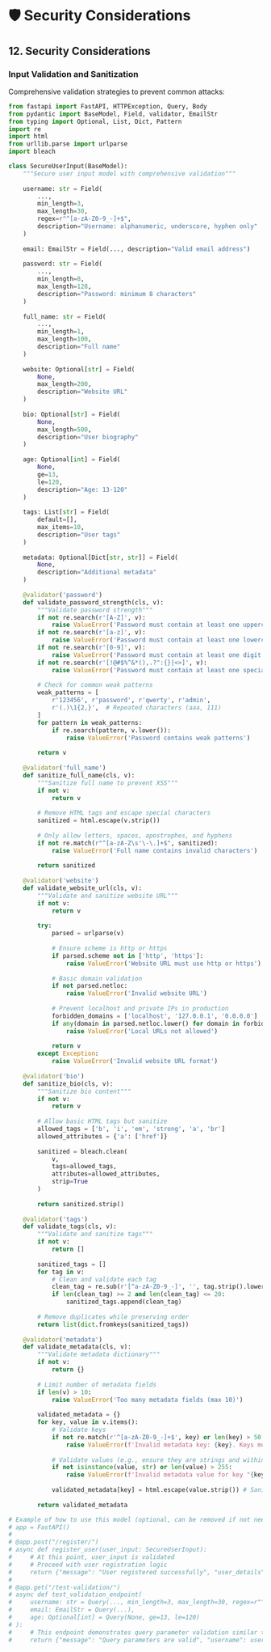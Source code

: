 # 🛡️ Security Considerations

## 12. Security Considerations

### Input Validation and Sanitization

Comprehensive validation strategies to prevent common attacks:

```python
from fastapi import FastAPI, HTTPException, Query, Body
from pydantic import BaseModel, Field, validator, EmailStr
from typing import Optional, List, Dict, Pattern
import re
import html
from urllib.parse import urlparse
import bleach

class SecureUserInput(BaseModel):
    """Secure user input model with comprehensive validation"""
    
    username: str = Field(
        ..., 
        min_length=3, 
        max_length=30,
        regex=r"^[a-zA-Z0-9_-]+$",
        description="Username: alphanumeric, underscore, hyphen only"
    )
    
    email: EmailStr = Field(..., description="Valid email address")
    
    password: str = Field(
        ...,
        min_length=8,
        max_length=128,
        description="Password: minimum 8 characters"
    )
    
    full_name: str = Field(
        ...,
        min_length=1,
        max_length=100,
        description="Full name"
    )
    
    website: Optional[str] = Field(
        None,
        max_length=200,
        description="Website URL"
    )
    
    bio: Optional[str] = Field(
        None,
        max_length=500,
        description="User biography"
    )
    
    age: Optional[int] = Field(
        None,
        ge=13,
        le=120,
        description="Age: 13-120"
    )
    
    tags: List[str] = Field(
        default=[],
        max_items=10,
        description="User tags"
    )
    
    metadata: Optional[Dict[str, str]] = Field(
        None,
        description="Additional metadata"
    )
    
    @validator('password')
    def validate_password_strength(cls, v):
        """Validate password strength"""
        if not re.search(r'[A-Z]', v):
            raise ValueError('Password must contain at least one uppercase letter')
        if not re.search(r'[a-z]', v):
            raise ValueError('Password must contain at least one lowercase letter')
        if not re.search(r'[0-9]', v):
            raise ValueError('Password must contain at least one digit')
        if not re.search(r'[!@#$%^&*(),.?":{}|<>]', v):
            raise ValueError('Password must contain at least one special character')
        
        # Check for common weak patterns
        weak_patterns = [
            r'123456', r'password', r'qwerty', r'admin',
            r'(.)\1{2,}',  # Repeated characters (aaa, 111)
        ]
        for pattern in weak_patterns:
            if re.search(pattern, v.lower()):
                raise ValueError('Password contains weak patterns')
        
        return v
    
    @validator('full_name')
    def sanitize_full_name(cls, v):
        """Sanitize full name to prevent XSS"""
        if not v:
            return v
        
        # Remove HTML tags and escape special characters
        sanitized = html.escape(v.strip())
        
        # Only allow letters, spaces, apostrophes, and hyphens
        if not re.match(r"^[a-zA-Z\s'\-\.]+$", sanitized):
            raise ValueError('Full name contains invalid characters')
        
        return sanitized
    
    @validator('website')
    def validate_website_url(cls, v):
        """Validate and sanitize website URL"""
        if not v:
            return v
        
        try:
            parsed = urlparse(v)
            
            # Ensure scheme is http or https
            if parsed.scheme not in ['http', 'https']:
                raise ValueError('Website URL must use http or https')
            
            # Basic domain validation
            if not parsed.netloc:
                raise ValueError('Invalid website URL')
            
            # Prevent localhost and private IPs in production
            forbidden_domains = ['localhost', '127.0.0.1', '0.0.0.0']
            if any(domain in parsed.netloc.lower() for domain in forbidden_domains):
                raise ValueError('Local URLs not allowed')
            
            return v
        except Exception:
            raise ValueError('Invalid website URL format')
    
    @validator('bio')
    def sanitize_bio(cls, v):
        """Sanitize bio content"""
        if not v:
            return v
        
        # Allow basic HTML tags but sanitize
        allowed_tags = ['b', 'i', 'em', 'strong', 'a', 'br']
        allowed_attributes = {'a': ['href']}
        
        sanitized = bleach.clean(
            v,
            tags=allowed_tags,
            attributes=allowed_attributes,
            strip=True
        )
        
        return sanitized.strip()
    
    @validator('tags')
    def validate_tags(cls, v):
        """Validate and sanitize tags"""
        if not v:
            return []
        
        sanitized_tags = []
        for tag in v:
            # Clean and validate each tag
            clean_tag = re.sub(r'[^a-zA-Z0-9_-]', '', tag.strip().lower())
            if len(clean_tag) >= 2 and len(clean_tag) <= 20:
                sanitized_tags.append(clean_tag)
        
        # Remove duplicates while preserving order
        return list(dict.fromkeys(sanitized_tags))
    
    @validator('metadata')
    def validate_metadata(cls, v):
        """Validate metadata dictionary"""
        if not v:
            return {}
        
        # Limit number of metadata fields
        if len(v) > 10:
            raise ValueError('Too many metadata fields (max 10)')
        
        validated_metadata = {}
        for key, value in v.items():
            # Validate keys
            if not re.match(r'^[a-zA-Z0-9_-]+$', key) or len(key) > 50:
                raise ValueError(f'Invalid metadata key: {key}. Keys must be alphanumeric, underscore, or hyphen, and max 50 chars.')
            
            # Validate values (e.g., ensure they are strings and within a certain length)
            if not isinstance(value, str) or len(value) > 255:
                raise ValueError(f'Invalid metadata value for key "{key}". Values must be strings and max 255 chars.')
            
            validated_metadata[key] = html.escape(value.strip()) # Sanitize and store
        
        return validated_metadata

# Example of how to use this model (optional, can be removed if not needed in docs)
# app = FastAPI()
#
# @app.post("/register/")
# async def register_user(user_input: SecureUserInput):
#     # At this point, user_input is validated
#     # Proceed with user registration logic
#     return {"message": "User registered successfully", "user_details": user_input.dict()}
#
# @app.get("/test-validation/")
# async def test_validation_endpoint(
#     username: str = Query(..., min_length=3, max_length=30, regex=r"^[a-zA-Z0-9_-]+$"),
#     email: EmailStr = Query(...),
#     age: Optional[int] = Query(None, ge=13, le=120)
# ):
#     # This endpoint demonstrates query parameter validation similar to Pydantic fields
#     return {"message": "Query parameters are valid", "username": username, "email": email, "age": age}

```